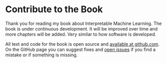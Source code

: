 # Contribute to the Book {#contribute}

Thank you for reading my book about Interpretable Machine Learning.
The book is under continuous development.
It will be improved over time and more chapters will be added.
Very similar to how software is developed.

All text and code for the book is open source and [available at github.com](https://github.com/christophM/interpretable-ml-book).
On the GitHub page you can suggest fixes and [open issues](https://github.com/christophM/interpretable-ml-book/issues) if you find a mistake or if something is missing.
